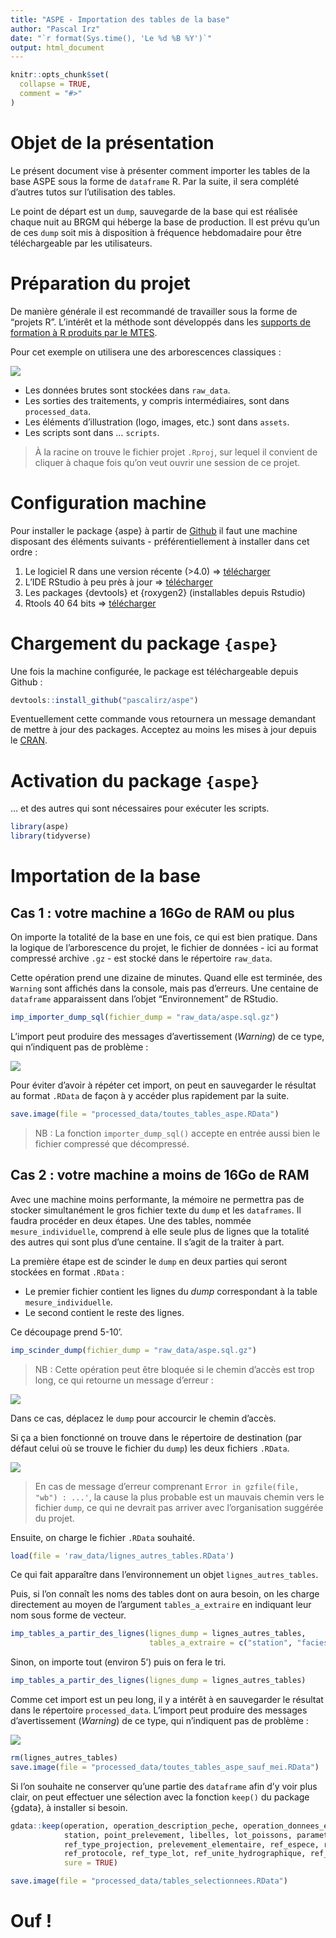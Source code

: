 ```yaml
---
title: "ASPE - Importation des tables de la base"
author: "Pascal Irz"
date: "`r format(Sys.time(), 'Le %d %B %Y')`"
output: html_document
---
```


```r
knitr::opts_chunk$set(
  collapse = TRUE,
  comment = "#>"
)
```

# Objet de la présentation

Le présent document vise à présenter comment importer les tables de la base ASPE sous la forme de `dataframe` R. Par la suite, il sera complété d'autres tutos sur l'utilisation des tables.

Le point de départ est un `dump`, sauvegarde de la base qui est réalisée chaque nuit au BRGM qui héberge la base de production. Il est prévu qu'un de ces `dump` soit mis à disposition à fréquence hebdomadaire pour être téléchargeable par les utilisateurs.

# Préparation du projet

De manière générale il est recommandé de travailler sous la forme de "projets R". L'intérêt et la méthode sont développés dans les [supports de formation à R produits par le MTES](https://mtes-mct.github.io/parcours_r_socle_preparation_des_donnees/bien-commencer.html#cr%C3%A9er-un-projet-sous-rstudio-pour-vous-permettre-de-recencer-vos-travaux.).

Pour cet exemple on utilisera une des arborescences classiques :

![](../assets/arborescence_repertoire_projet.png)

- Les données brutes sont stockées dans `raw_data`.   
- Les sorties des traitements, y compris intermédiaires, sont dans `processed_data`.
- Les éléments d'illustration (logo, images, etc.) sont dans `assets`.   
- Les scripts sont dans ... `scripts`.   

>À la racine on trouve le fichier projet `.Rproj`, sur lequel il convient de cliquer à chaque fois qu'on veut
ouvrir une session de ce projet.

# Configuration machine

Pour installer le package {aspe} à partir de [Github](https://fr.wikipedia.org/wiki/GitHub) il faut une machine disposant des éléments suivants - préférentiellement à installer dans cet ordre :

1.	Le logiciel R dans une version récente (>4.0) $\Rightarrow$ [télécharger](https://cran.r-project.org/bin/windows/base/R-4.0.3-win.exe)
2.	L'IDE RStudio à peu près à jour $\Rightarrow$ [télécharger](https://download1.rstudio.org/desktop/windows/RStudio-1.3.1093.exe)
3.	Les packages {devtools} et {roxygen2} (installables depuis Rstudio)
4.	Rtools 40 64 bits $\Rightarrow$ [télécharger](https://cran.r-project.org/bin/windows/Rtools/)

# Chargement du package `{aspe}`

Une fois la machine configurée, le package est téléchargeable depuis Github :

```r
devtools::install_github("pascalirz/aspe")
```

Eventuellement cette commande vous retournera un message demandant de mettre à jour des packages. Acceptez au moins les mises à jour depuis le [CRAN](https://cran.r-project.org/).


# Activation du package `{aspe}`

... et des autres qui sont nécessaires pour exécuter les scripts.

```r
library(aspe)
library(tidyverse)
```

# Importation de la base

## Cas 1 : votre machine a 16Go de RAM ou plus

On importe la totalité de la base en une fois, ce qui est bien pratique. Dans la logique de l'arborescence du projet, le fichier de données - ici au format compressé archive `.gz` - est stocké dans le répertoire `raw_data`.

Cette opération prend une dizaine de minutes. Quand elle est terminée, des `Warning` sont affichés dans la console, mais pas d'erreurs. Une centaine de `dataframe` apparaissent dans l'objet "Environnement" de RStudio.

```r
imp_importer_dump_sql(fichier_dump = "raw_data/aspe.sql.gz")
```

L'import peut produire des messages d'avertissement (*Warning*) de ce type, qui n'indiquent pas de problème :

![](../assets/message_erreur_import.png)

Pour éviter d'avoir à répéter cet import, on peut en sauvegarder le résultat au format `.RData` de façon à y accéder plus rapidement par la suite.

```r
save.image(file = "processed_data/toutes_tables_aspe.RData")
```

>NB : La fonction `importer_dump_sql()` accepte en entrée aussi bien le fichier compressé que décompressé.

## Cas 2 : votre machine a moins de 16Go de RAM

Avec une machine moins performante, la mémoire ne permettra pas de stocker simultanément le gros fichier texte du `dump` et les `dataframes`. Il faudra procéder en deux étapes. Une des tables, nommée `mesure_individuelle`, comprend à elle seule plus de lignes que la totalité des autres qui sont plus d'une centaine. Il s'agit de la traiter à part.

La première étape est de scinder le `dump` en deux parties qui seront stockées en format `.RData` :

- Le premier fichier contient les lignes du *dump* correspondant à la table `mesure_individuelle`.
- Le second contient le reste des lignes.

Ce découpage prend 5-10'.

```r
imp_scinder_dump(fichier_dump = "raw_data/aspe.sql.gz")
```

>NB : Cette opération peut être bloquée si le chemin d'accès est trop long, ce qui retourne un message d'erreur :

![](../assets/message_erreur_scinder_dump.png)

Dans ce cas, déplacez le `dump` pour accourcir le chemin d'accès.

Si ça a bien fonctionné on trouve dans le répertoire de destination (par défaut celui où se trouve le fichier du `dump`) les deux fichiers `.RData`.

![](../assets/fichiers_rdata.png)

>En cas de message d'erreur comprenant `Error in gzfile(file, "wb") : ...'`, la cause la plus probable est un mauvais chemin vers le fichier `dump`, ce qui ne devrait pas arriver avec l'organisation suggérée du projet.


Ensuite, on charge le fichier `.RData` souhaité.

```r
load(file = 'raw_data/lignes_autres_tables.RData')
```

Ce qui fait apparaître dans l'environnement un objet `lignes_autres_tables`.

Puis, si l'on connaît les noms des tables dont on aura besoin, on les charge directement au moyen de l'argument `tables_a_extraire` en indiquant leur nom sous forme de vecteur.

```r
imp_tables_a_partir_des_lignes(lignes_dump = lignes_autres_tables,
                               tables_a_extraire = c("station", "facies"))
```

Sinon, on importe tout (environ 5') puis on fera le tri.

```r
imp_tables_a_partir_des_lignes(lignes_dump = lignes_autres_tables)
```

Comme cet import est un peu long, il y a intérêt à en sauvegarder le résultat dans le répertoire `processed_data`. L'import peut produire des messages d'avertissement (*Warning*) de ce type, qui n'indiquent pas de problème :

![](../assets/message_erreur_import.png)

```r
rm(lignes_autres_tables)
save.image(file = "processed_data/toutes_tables_aspe_sauf_mei.RData")
```

Si l'on souhaite ne conserver qu'une partie des `dataframe` afin d'y voir plus clair, on peut effectuer une sélection avec la fonction `keep()` du package {gdata}, à installer si besoin.

```r
gdata::keep(operation, operation_description_peche, operation_donnees_environnementales, operation_ipr,
            station, point_prelevement, libelles, lot_poissons, parametres, parametres_globaux,
            ref_type_projection, prelevement_elementaire, ref_espece, ref_methode_estimation_poids,
            ref_protocole, ref_type_lot, ref_unite_hydrographique, ref_objectif, operation_objectif,
            sure = TRUE)

save.image(file = "processed_data/tables_selectionnees.RData")
```

# Ouf !
